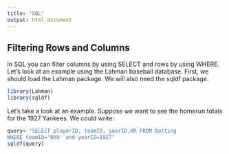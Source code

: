 ```yaml
---
title: "SQL"
output: html_document
---
```


## Filtering Rows and Columns 

In SQL you can filter columns by using SELECT and rows by using WHERE. Let's look at an example using the Lahman baseball database. First, we should load the Lahman package. We will also need the sqldf package.

```r
library(Lahman)
library(sqldf)
```

Let's take a look at an example. Suppose we want to see the homerun totals for the 1927 Yankees. We could write:

```r
query<-"SELECT playerID, teamID, yearID,HR FROM Batting
WHERE teamID='NYA' and yearID=1927"
sqldf(query)
```


